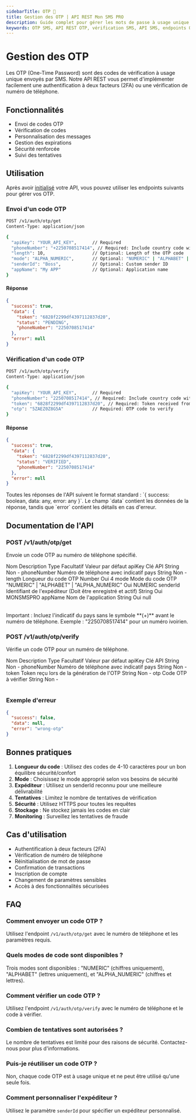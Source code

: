 ```yaml
---
sidebarTitle: OTP 🔐
title: Gestion des OTP | API REST Mon SMS PRO
description: Guide complet pour gérer les mots de passe à usage unique (OTP) avec notre API REST. Sécurisez vos applications avec des codes de vérification par SMS.
keywords: OTP SMS, API REST OTP, vérification SMS, API SMS, endpoints OTP, sécurité SMS, codes de vérification
---
```



# Gestion des OTP

Les OTP (One-Time Password) sont des codes de vérification à usage unique envoyés par SMS. Notre API REST vous permet d'implémenter facilement une authentification à deux facteurs (2FA) ou une vérification de numéro de téléphone.

## Fonctionnalités

- Envoi de codes OTP
- Vérification de codes
- Personnalisation des messages
- Gestion des expirations
- Sécurité renforcée
- Suivi des tentatives

## Utilisation

Après avoir [initialisé](/libs/rest/get-started/#init) votre API, vous pouvez utiliser les endpoints suivants pour gérer vos OTP.

### Envoi d'un code OTP

```bash
POST /v1/auth/otp/get
Content-Type: application/json

{
  "apiKey": "YOUR_API_KEY",      // Required
  "phoneNumber": "+2250708517414", // Required: Include country code with +
  "length": 10,                  // Optional: Length of the OTP code
  "mode": "ALPHA_NUMERIC",       // Optional: "NUMERIC" | "ALPHABET" | "ALPHA_NUMERIC"
  "senderId": "Boss",            // Optional: Custom sender ID
  "appName": "My APP"            // Optional: Application name
}
```

#### Réponse

```json
{
  "success": true,
  "data": {
    "token": "6828f2299df4397112837d20",
    "status": "PENDING",
    "phoneNumber": "2250708517414"
  },
  "error": null
}
```

### Vérification d'un code OTP

```bash
POST /v1/auth/otp/verify
Content-Type: application/json

{
  "apiKey": "YOUR_API_KEY",      // Required
  "phoneNumber": "2250708517414", // Required: Include country code without +
  "token": "6828f2299df4397112837d20", // Required: Token received from OTP generation
  "otp": "5ZAEZ0Z8G5A"           // Required: OTP code to verify
}
```

#### Réponse

```json
{
  "success": true,
  "data": {
    "token": "6828f2299df4397112837d20",
    "status": "VERIFIED",
    "phoneNumber": "2250708517414"
  },
  "error": null
}
```

<Callout type="info">
  Toutes les réponses de l'API suivent le format standard : `{ success: boolean, data: any, error: any }`.
  Le champ `data` contient les données de la réponse, tandis que `error` contient les détails en cas d'erreur.
</Callout>

## Documentation de l'API

### POST /v1/auth/otp/get

Envoie un code OTP au numéro de téléphone spécifié.

<Table style={{ marginTop: 20 }}>
  <thead>
    <Table.Tr>
      <Table.Th>Nom</Table.Th>
      <Table.Th>Description</Table.Th>
      <Table.Th>Type</Table.Th>
      <Table.Th>Facultatif</Table.Th>
      <Table.Th>Valeur par défaut</Table.Th>
    </Table.Tr>
  </thead>
  <tbody>
    <Table.Tr>
      <Table.Td>apiKey</Table.Td>
      <Table.Td>Clé API</Table.Td>
      <Table.Td>String</Table.Td>
      <Table.Td>Non</Table.Td>
      <Table.Td>-</Table.Td>
    </Table.Tr>
    <Table.Tr>
      <Table.Td>phoneNumber</Table.Td>
      <Table.Td>Numéro de téléphone avec indicatif pays</Table.Td>
      <Table.Td>String</Table.Td>
      <Table.Td>Non</Table.Td>
      <Table.Td>-</Table.Td>
    </Table.Tr>
    <Table.Tr>
      <Table.Td>length</Table.Td>
      <Table.Td>Longueur du code OTP</Table.Td>
      <Table.Td>Number</Table.Td>
      <Table.Td>Oui</Table.Td>
      <Table.Td>4</Table.Td>
    </Table.Tr>
    <Table.Tr>
      <Table.Td>mode</Table.Td>
      <Table.Td>Mode du code OTP</Table.Td>
      <Table.Td>"NUMERIC" | "ALPHABET" | "ALPHA_NUMERIC"</Table.Td>
      <Table.Td>Oui</Table.Td>
      <Table.Td>NUMERIC</Table.Td>
    </Table.Tr>
    <Table.Tr>
      <Table.Td>senderId</Table.Td>
      <Table.Td>
        Identifiant de l'expéditeur (Doit être enregistré et actif)
      </Table.Td>
      <Table.Td>String</Table.Td>
      <Table.Td>Oui</Table.Td>
      <Table.Td>MONSMSPRO</Table.Td>
    </Table.Tr>
    <Table.Tr>
      <Table.Td>appName</Table.Td>
      <Table.Td>Nom de l'application</Table.Td>
      <Table.Td>String</Table.Td>
      <Table.Td>Oui</Table.Td>
      <Table.Td>null</Table.Td>
    </Table.Tr>
  </tbody>
</Table>

<Callout type="warning" emoji="⚠️">
  Important : Incluez l'indicatif du pays sans le symbole **(+)** avant le
  numéro de téléphone. Exemple : "2250708517414" pour un numéro ivoirien.
</Callout>

### POST /v1/auth/otp/verify

Vérifie un code OTP pour un numéro de téléphone.

<Table style={{ marginTop: 20 }}>
  <thead>
    <Table.Tr>
      <Table.Th>Nom</Table.Th>
      <Table.Th>Description</Table.Th>
      <Table.Th>Type</Table.Th>
      <Table.Th>Facultatif</Table.Th>
      <Table.Th>Valeur par défaut</Table.Th>
    </Table.Tr>
  </thead>
  <tbody>
    <Table.Tr>
      <Table.Td>apiKey</Table.Td>
      <Table.Td>Clé API</Table.Td>
      <Table.Td>String</Table.Td>
      <Table.Td>Non</Table.Td>
      <Table.Td>-</Table.Td>
    </Table.Tr>
    <Table.Tr>
      <Table.Td>phoneNumber</Table.Td>
      <Table.Td>Numéro de téléphone avec indicatif pays</Table.Td>
      <Table.Td>String</Table.Td>
      <Table.Td>Non</Table.Td>
      <Table.Td>-</Table.Td>
    </Table.Tr>
    <Table.Tr>
      <Table.Td>token</Table.Td>
      <Table.Td>Token reçu lors de la génération de l'OTP</Table.Td>
      <Table.Td>String</Table.Td>
      <Table.Td>Non</Table.Td>
      <Table.Td>-</Table.Td>
    </Table.Tr>
    <Table.Tr>
      <Table.Td>otp</Table.Td>
      <Table.Td>Code OTP à vérifier</Table.Td>
      <Table.Td>String</Table.Td>
      <Table.Td>Non</Table.Td>
      <Table.Td>-</Table.Td>
    </Table.Tr>
  </tbody>
</Table>

### Exemple d'erreur

```json
{
  "success": false,
  "data": null,
  "error": "wrong-otp"
}
```

## Bonnes pratiques

1. **Longueur du code** : Utilisez des codes de 4-10 caractères pour un bon équilibre sécurité/confort
2. **Mode** : Choisissez le mode approprié selon vos besoins de sécurité
3. **Expéditeur** : Utilisez un senderId reconnu pour une meilleure délivrabilité
4. **Tentatives** : Limitez le nombre de tentatives de vérification
5. **Sécurité** : Utilisez HTTPS pour toutes les requêtes
6. **Stockage** : Ne stockez jamais les codes en clair
7. **Monitoring** : Surveillez les tentatives de fraude

## Cas d'utilisation

- Authentification à deux facteurs (2FA)
- Vérification de numéro de téléphone
- Réinitialisation de mot de passe
- Confirmation de transactions
- Inscription de compte
- Changement de paramètres sensibles
- Accès à des fonctionnalités sécurisées

## FAQ

### Comment envoyer un code OTP ?

Utilisez l'endpoint `/v1/auth/otp/get` avec le numéro de téléphone et les paramètres requis.

### Quels modes de code sont disponibles ?

Trois modes sont disponibles : "NUMERIC" (chiffres uniquement), "ALPHABET" (lettres uniquement), et "ALPHA_NUMERIC" (chiffres et lettres).

### Comment vérifier un code OTP ?

Utilisez l'endpoint `/v1/auth/otp/verify` avec le numéro de téléphone et le code à vérifier.

### Combien de tentatives sont autorisées ?

Le nombre de tentatives est limité pour des raisons de sécurité. Contactez-nous pour plus d'informations.

### Puis-je réutiliser un code OTP ?

Non, chaque code OTP est à usage unique et ne peut être utilisé qu'une seule fois.

### Comment personnaliser l'expéditeur ?

Utilisez le paramètre `senderId` pour spécifier un expéditeur personnalisé.
